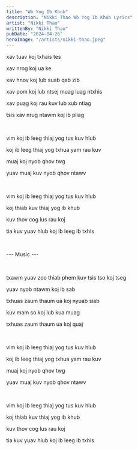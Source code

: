 ```yaml
---
title: "Wb Yog Ib Khub"
description: "Nikki Thao Wb Yog Ib Khub Lyrics"
artist: "Nikki Thao"
writtenBy: "Nikki Thao"
pubDate: "2024-04-26"
heroImage: "/artists/nikki-thao.jpeg"
---
```


xav tuav koj txhais tes

xav nrog koj ua ke

xav hnov koj lub suab qab zib

xav pom koj lub ntsej muag luag ntxhis

xav puag koj rau kuv lub xub ntiag

tsis xav nrug ntawm koj ib pliag

<br />

vim koj ib leeg thiaj yog tus kuv hlub

koj ib leeg thiaj yog txhua yam rau kuv

muaj koj nyob qhov twg

yuav muaj kuv nyob qhov ntawv

<br />

vim koj ib leeg thiaj yog tus kuv hlub

koj thiab kuv thiaj yog ib khub

kuv thov cog lus rau koj

tia kuv yuav hlub koj ib leeg ib txhis

<br />

--- Music ---

<br />

txawm yuav zoo thiab phem kuv tsis tso koj tseg

yuav nyob ntawm koj ib sab

txhuas zaum thaum ua koj nyuab siab

kuv mam so koj lub kua muag

txhuas zaum thaum ua koj quaj

<br />

vim koj ib leeg thiaj yog tus kuv hlub

koj ib leeg thiaj yog txhua yam rau kuv

muaj koj nyob qhov twg

yuav muaj kuv nyob qhov ntawv

<br />

vim koj ib leeg thiaj yog tus kuv hlub

koj thiab kuv thiaj yog ib khub

kuv thov cog lus rau koj

tia kuv yuav hlub koj ib leeg ib txhis

